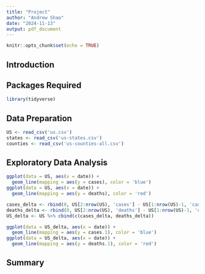 ```yaml
---
title: "Project"
author: "Andrew Shao"
date: "2024-11-13"
output: pdf_document
---
```


```r
knitr::opts_chunk$set(echo = TRUE)
```

## Introduction

## Packages Required
```r
library(tidyverse)
```

## Data Preparation
```r
US <- read_csv('us.csv')
states <- read_csv('us-states.csv')
counties <- read_csv('us-counties-all.csv')
```

## Exploratory Data Analysis
```r
ggplot(data = US, aes(x = date)) +
  geom_line(mapping = aes(y = cases), color = 'blue')
ggplot(data = US, aes(x = date)) +
  geom_line(mapping = aes(y = deaths), color = 'red')

cases_delta <- rbind(0, US[2:nrow(US), 'cases'] - US[1:nrow(US)-1, 'cases'])
deaths_delta <- rbind(0, US[2:nrow(US), 'deaths'] - US[1:nrow(US)-1, 'deaths'])
US_delta <- US %>% cbind(c(cases_delta, deaths_delta))

ggplot(data = US_delta, aes(x = date)) +
  geom_line(mapping = aes(y = cases.1), color = 'blue')
ggplot(data = US_delta, aes(x = date)) +
  geom_line(mapping = aes(y = deaths.1), color = 'red')

```

## Summary
